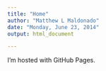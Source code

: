 ```yaml
---
title: "Home"
author: "Matthew L Maldonado"
date: "Monday, June 23, 2014"
output: html_document

---
```



I'm hosted with GitHub Pages.





